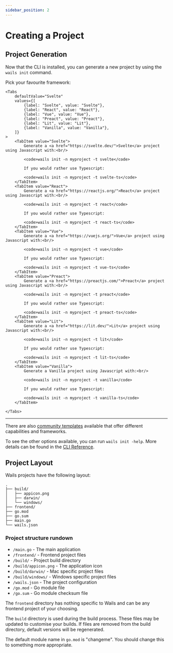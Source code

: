 ```yaml
---
sidebar_position: 2
---
```


# Creating a Project

## Project Generation

Now that the CLI is installed, you can generate a new project by using the `wails init` command.

Pick your favourite framework:



    <Tabs
        defaultValue="Svelte"
        values={[
            {label: "Svelte", value: "Svelte"},
            {label: "React", value: "React"},
            {label: "Vue", value: "Vue"},
            {label: "Preact", value: "Preact"},
            {label: "Lit", value: "Lit"},
            {label: "Vanilla", value: "Vanilla"},
        ]}
    >
        <TabItem value="Svelte">
            Generate a <a href="https://svelte.dev/">Svelte</a> project using Javascript with:<br/>

            <code>wails init -n myproject -t svelte</code>

            If you would rather use Typescript:

            <code>wails init -n myproject -t svelte-ts</code>
        </TabItem>
        <TabItem value="React">
            Generate a <a href="https://reactjs.org/">React</a> project using Javascript with:<br/>

            <code>wails init -n myproject -t react</code>

            If you would rather use Typescript:

            <code>wails init -n myproject -t react-ts</code>
        </TabItem>
        <TabItem value="Vue">
            Generate a <a href="https://vuejs.org/">Vue</a> project using Javascript with:<br/>

            <code>wails init -n myproject -t vue</code>

            If you would rather use Typescript:

            <code>wails init -n myproject -t vue-ts</code>
        </TabItem>
        <TabItem value="Preact">
            Generate a <a href="https://preactjs.com/">Preact</a> project using Javascript with:<br/>

            <code>wails init -n myproject -t preact</code>

            If you would rather use Typescript:

            <code>wails init -n myproject -t preact-ts</code>
        </TabItem>
        <TabItem value="Lit">
            Generate a <a href="https://lit.dev/">Lit</a> project using Javascript with:<br/>

            <code>wails init -n myproject -t lit</code>

            If you would rather use Typescript:

            <code>wails init -n myproject -t lit-ts</code>
        </TabItem>
        <TabItem value="Vanilla">
            Generate a Vanilla project using Javascript with:<br/>

            <code>wails init -n myproject -t vanilla</code>

            If you would rather use Typescript:

            <code>wails init -n myproject -t vanilla-ts</code>
        </TabItem>

    </Tabs>

<hr/>

There are also [community templates](../community/templates.mdx) available that offer different capabilities and frameworks.

To see the other options available, you can run `wails init -help`.
More details can be found in the [CLI Reference](../reference/cli.mdx#init).

## Project Layout

Wails projects have the following layout:

```
.
├── build/
│   ├── appicon.png
│   ├── darwin/
│   └── windows/
├── frontend/
├── go.mod
├── go.sum
├── main.go
└── wails.json
```

### Project structure rundown

- `/main.go` - The main application
- `/frontend/` - Frontend project files
- `/build/` - Project build directory
- `/build/appicon.png` - The application icon
- `/build/darwin/` - Mac specific project files
- `/build/windows/` - Windows specific project files
- `/wails.json` - The project configuration
- `/go.mod` - Go module file
- `/go.sum` - Go module checksum file

The `frontend` directory has nothing specific to Wails and can be any frontend project of your choosing.

The `build` directory is used during the build process. These files may be updated to customise your builds. If
files are removed from the build directory, default versions will be regenerated.

The default module name in `go.mod` is "changeme". You should change this to something more appropriate.
